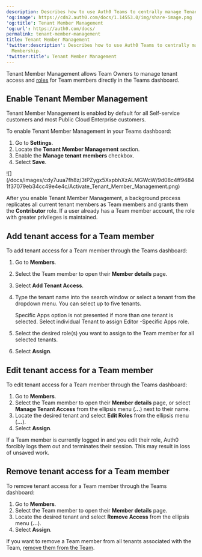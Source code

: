 ```yaml
---
description: Describes how to use Auth0 Teams to centrally manage Tenant Membership.
'og:image': https://cdn2.auth0.com/docs/1.14553.0/img/share-image.png
'og:title': Tenant Member Management
'og:url': https://auth0.com/docs/
permalink: tenant-member-management
title: Tenant Member Management
'twitter:description': Describes how to use Auth0 Teams to centrally manage Tenant
  Membership.
'twitter:title': Tenant Member Management
---
```

Tenant Member Management allows Team Owners to manage tenant access and [roles](/docs/get-started/manage-dashboard-access/feature-access-by-role) for Team members directly in the Teams dashboard.

## Enable Tenant Member Management

<Callout icon="file-lines" color="#0EA5E9" iconType="regular">

Tenant Member Management is enabled by default for all Self-service customers and most Public Cloud Enterprise customers.

</Callout>

To enable Tenant Member Management in your Teams dashboard:

1. Go to **Settings**.
2. Locate the **Tenant Member Management** section.
3. Enable the **Manage tenant members** checkbox.
4. Select **Save**.

<Frame>![](/docs/images/cdy7uua7fh8z/3tPZygx5XxpbhXzALMGWcW/9d08c4ff94841f37079eb34cc49e4e4c/Activate_Tenant_Member_Management.png)</Frame>

After you enable Tenant Member Management, a background process replicates all current tenant members as Team members and grants them the **Contributor** role. If a user already has a Team member account, the role with greater privileges is maintained.

## Add tenant access for a Team member

To add tenant access for a Team member through the Teams dashboard:

1. Go to **Members**.
2. Select the Team member to open their **Member details** page.
3. Select **Add Tenant Access**.
4. Type the tenant name into the search window or select a tenant from the dropdown menu. You can select up to five tenants.

   <Callout icon="file-lines" color="#0EA5E9" iconType="regular">

   Specific Apps option is not presented if more than one tenant is selected. Select individual Tenant to assign Editor -Specific Apps role.

   </Callout>
5. Select the desired role(s) you want to assign to the Team member for all selected tenants.
6. Select **Assign**.

## Edit tenant access for a Team member

To edit tenant access for a Team member through the Teams dashboard:

1. Go to **Members**.
2. Select the Team member to open their **Member details** page, or select **Manage Tenant Access** from the ellipsis menu (**...**) next to their name.
3. Locate the desired tenant and select **Edit Roles** from the ellipsis menu (**...**).
4. Select **Assign**.

<Callout icon="file-lines" color="#0EA5E9" iconType="regular">

If a Team member is currently logged in and you edit their role, Auth0 forcibly logs them out and terminates their session. This may result in loss of unsaved work.

</Callout>

## Remove tenant access for a Team member

To remove tenant access for a Team member through the Teams dashboard:

1. Go to **Members**.
2. Select the Team member to open their **Member details** page.
3. Locate the desired tenant and select **Remove Access** from the ellipsis menu (**...**).
4. Select **Assign**.

If you want to remove a Team member from all tenants associated with the Team, [remove them from the Team](/docs/get-started/auth0-teams/team-member-management).